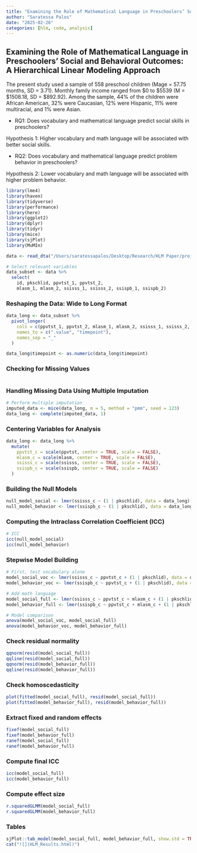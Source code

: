 ```yaml
---
title: "Examining the Role of Mathematical Language in Preschoolers’ Social and Behavioral Outcomes: A Hierarchical Linear Modeling Approach"
author: "Saratessa Palos"
date: "2025-02-26"
categories: [hlm, code, analysis]
---
```


## Examining the Role of Mathematical Language in Preschoolers’ Social and Behavioral Outcomes: A Hierarchical Linear Modeling Approach

The present study used a sample of 558 preschool children (Mage = 57.75 months, SD = 3.71). Monthly family income ranged from \$0 to \$5539 (M = \$1508.18, SD = \$892.92). Among the sample, 44% of the children were African American, 32% were Caucasian, 12% were Hispanic, 11% were multiracial, and 1% were Asian.

-   RQ1: Does vocabulary and mathematical language predict social skills in preschoolers?

Hypothesis 1: Higher vocabulary and math language will be associated with better social skills.

-   RQ2: Does vocabulary and mathematical language predict problem behavior in preschoolers?

Hypothesis 2: Lower vocabulary and math language will be associated with higher problem behavior.

```r
library(lme4)     
library(haven)      
library(tidyverse)  
library(performance)
library(here)
library(ggplot2)
library(dplyr)    
library(tidyr)    
library(mice)
library(sjPlot)
library(MuMIn) 
```

```r
data <- read_dta("/Users/saratessapalos/Desktop/Research/HLM Paper/project/socialskills_problembx/data/data.dta")
```

```r
# Select relevant variables 
data_subset <- data %>%
  select(
    id, pkschlid, ppvtst_1, ppvtst_2,   
    mlasm_1, mlasm_2, ssisss_1, ssisss_2, ssispb_1, ssispb_2)       
```

### **Reshaping the Data: Wide to Long Format**

```r
data_long <- data_subset %>%
  pivot_longer(
    cols = c(ppvtst_1, ppvtst_2, mlasm_1, mlasm_2, ssisss_1, ssisss_2, ssispb_1, ssispb_2),
    names_to = c(".value", "timepoint"),
    names_sep = "_"
  )

data_long$timepoint <- as.numeric(data_long$timepoint)
```

### **Checking for Missing Values**

```{colSums(is.na(data_long))}
```

### **Handling Missing Data Using Multiple Imputation**

```r
# Perform multiple imputation
imputed_data <- mice(data_long, m = 5, method = "pmm", seed = 123)
data_long <- complete(imputed_data, 1)
```

### **Centering Variables for Analysis**

```r
data_long <- data_long %>%
  mutate(
    ppvtst_c = scale(ppvtst, center = TRUE, scale = FALSE), 
    mlasm_c = scale(mlasm, center = TRUE, scale = FALSE),  
    ssisss_c = scale(ssisss, center = TRUE, scale = FALSE),  
    ssispb_c = scale(ssispb, center = TRUE, scale = FALSE)  
  )
```

### **Building the Null Models**

```r
null_model_social <- lmer(ssisss_c ~ (1 | pkschlid), data = data_long)
null_model_behavior <- lmer(ssispb_c ~ (1 | pkschlid), data = data_long)
```

### **Computing the Intraclass Correlation Coefficient (ICC)**

```r
# ICC
icc(null_model_social)
icc(null_model_behavior)
```

### Stepwise Model Building

```r
# First, test vocabulary alone
model_social_voc <- lmer(ssisss_c ~ ppvtst_c + (1 | pkschlid), data = data_long)
model_behavior_voc <- lmer(ssispb_c ~ ppvtst_c + (1 | pkschlid), data = data_long)

# Add math language
model_social_full <- lmer(ssisss_c ~ ppvtst_c + mlasm_c + (1 | pkschlid), data = data_long)
model_behavior_full <- lmer(ssispb_c ~ ppvtst_c + mlasm_c + (1 | pkschlid), data = data_long)

# Model comparison
anova(model_social_voc, model_social_full)
anova(model_behavior_voc, model_behavior_full)
```

### Check residual normality

```r
qqnorm(resid(model_social_full))
qqline(resid(model_social_full))
qqnorm(resid(model_behavior_full))
qqline(resid(model_behavior_full))
```

### Check homoscedasticity

```r
plot(fitted(model_social_full), resid(model_social_full))
plot(fitted(model_behavior_full), resid(model_behavior_full))
```

### Extract fixed and random effects

```r
fixef(model_social_full)
fixef(model_behavior_full)
ranef(model_social_full)
ranef(model_behavior_full)
```

### Compute final ICC

```r
icc(model_social_full)
icc(model_behavior_full)
```

### Compute effect size

```r
r.squaredGLMM(model_social_full)
r.squaredGLMM(model_behavior_full)
```

### Tables

```r
sjPlot::tab_model(model_social_full, model_behavior_full, show.std = TRUE, show.ci = TRUE, show.p = TRUE, file = "HLM_Results.doc")
cat("![](HLM_Results.html)")
```
